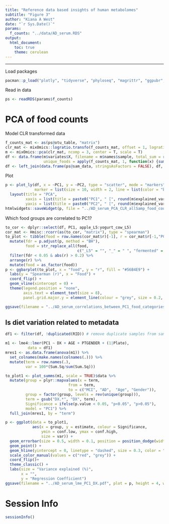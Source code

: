 ```yaml
---
title: "Reference data based insights of human metabolomes"
subtitle: "Figure 3"
author: "Kiana A West"
date: "`r Sys.Date()`"
params:
  f_counts: "../data/AD_serum.RDS"
output: 
  html_document:
    toc: true
    theme: cerulean
---
```


<style type="text/css">
.main-container {
  max-width: 1200px;
  margin-left: auto;
  margin-right: auto;
}
</style>

***  

Load packages

```r
pacman::p_load("plotly", "tidyverse", "phyloseq", "magrittr", "ggpubr", "jtools")
```

Read in data

```r
ps <- readRDS(params$f_counts)
```

# PCA of food counts

Model CLR transformed data

```r
f_counts_mat <- as(ps@otu_table, "matrix")
clr_mat <- mixOmics::logratio.transfo(f_counts_mat, offset = 1, logratio = "CLR")
m <- mixOmics::pca(clr_mat, ncomp = 3, center = T, scale = T)
df <- data.frame(m$variates$X, filename = m$names$sample, total_sum = rowSums(f_counts_mat), 
                 unique_foods = apply(f_counts_mat, 1, function(x) {sum(x > 0)}))
df <- left_join(data.frame(ps@sam_data, stringsAsFactors = FALSE), df, by = "filename")
```

Plot 

```r
p <- plot_ly(df, x = ~PC1, y = ~PC2, type = "scatter", mode = "markers", color = ~unique_foods,
             marker = list(size = 10, width = 2, line = list(color = "black", width = 2))) %>%
  layout(title = "PCA",
         xaxis = list(title = paste0("PC1", " [", round(m$explained_variance[1]*100, digits = 1), "%]"), size = 18),
         yaxis = list(title = paste0("PC2", " [", round(m$explained_variance[2]*100, digits = 1), "%]"), size = 18))
htmlwidgets::saveWidget(p, file = "../AD_serum_PCA_CLR_allSamp_food_counts.html")
```

Which food groups are correlated to PC1?

```r
to_cor <- dplyr::select(df, PC1, apple_L5:yogurt_cow_L5)
cor_mat <- Hmisc::rcorr(as(to_cor, "matrix"), type = "spearman")
to_plot <- tibble(food = row.names(cor_mat$r)[-1], r = cor_mat$r[-1,"PC1"], p = cor_mat$P[-1,"PC1"]) %>%
  mutate(fdr = p.adjust(p, method = "BH"),
         food = str_replace_all(food, 
                                c("_L5" = "", "_" = " ", "fermented" = "(fermented)", " cow" = " (cow)", " chicken" = " (chicken)"))) %>%
  filter(fdr < 0.05 & abs(r) > 0.2) %>%
  arrange(r) %>%
  mutate(food = as_factor(food))
p <- ggbarplot(to_plot, x = "food", y = "r", fill = "#56B4E9") +
  labs(y = "Spearman (r)", x = "Food") +
  coord_flip() +
  geom_vline(xintercept = 0) +
  theme(legend.position = "none",
        axis.text = element_text(size = 8),
        panel.grid.major.y = element_line(colour = "grey", size = 0.2, linetype = 2))
```

```r
ggsave(filename = "../AD_serum_correlations_between_PC1_food_categories.pdf", plot = p, height = 4.5, width = 4)
```

## Is diet variation related to metadata

```r
df1 <- filter(df, !duplicated(RID)) # remove duplicate samples from same host

m1 <- lme4::lmer(PC1 ~ DX + AGE + PTGENDER + (1|Plate),
          data = df1)
mres1 <- as.data.frame(anova(m1)) %>%
  set_colnames(make.names(colnames(.))) %>%
  mutate(term = row.names(.),
         var = 100*(Sum.Sq/sum(Sum.Sq)))

to_plot1 <- plot_summs(m1, scale = TRUE)$data %>%
  mutate(group = plyr::mapvalues(x = term,
                            from = term,
                            to = c("MCI", "AD",  "Age", "Gender")),
         group = factor(group, levels = rev(unique(group))),
         term = gsub("DX.*", "DX", term),
         Significance = ifelse(p.value < 0.05, "p<0.05", "p>0.05"),
         model = "PC1") %>%
  full_join(mres1, by = "term")

p <- ggplot(data = to_plot1, 
            aes(x = group, y = estimate, colour = Significance,
                ymin = conf.low, ymax = conf.high,
                size = var)) +
  geom_errorbar(size = 0.5, width = 0.1, position = position_dodge(width=0.5), color = "black") +
  geom_point() +
  geom_hline(yintercept = 0, linetype = "dashed", size = 0.3, color = "lightgray") +
  scale_color_manual(values = c("red", "grey")) +
  coord_flip()+
  theme_classic() +
  labs(size = "Variance explained (%)",
       x = "",
       y = "Regression Coefficient")
ggsave(filename = "../AD_serum_lme_PC1_DX.pdf", plot = p, height = 4, width = 5)
```

# Session Info

```r
sessionInfo()
```

